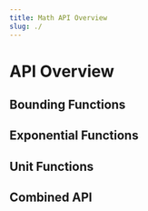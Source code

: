 ```yaml
---
title: Math API Overview
slug: ./
---
```


# <ModuleDocHeader spec={Spec} link={false} /> API Overview

## Bounding Functions

<SignatureList spec={Spec} group="math/bounding" />

## Exponential Functions

<SignatureList spec={Spec} group="math/exponential" />

## Unit Functions

<SignatureList spec={Spec} group="math/unit" />

<FeatureRequest />

## Combined API

<CombinedApi spec={Spec} />
